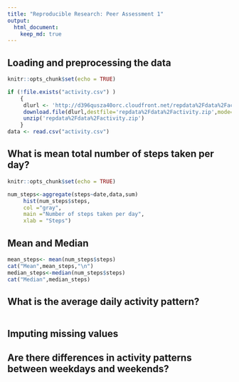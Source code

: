```yaml
---
title: "Reproducible Research: Peer Assessment 1"
output: 
  html_document:
    keep_md: true
---
```



## Loading and preprocessing the data
```r
knitr::opts_chunk$set(echo = TRUE)

if (!file.exists("activity.csv") )
    {
     dlurl <- 'http://d396qusza40orc.cloudfront.net/repdata%2Fdata%2Factivity.zip'
     download.file(dlurl,destfile='repdata%2Fdata%2Factivity.zip',mode='wb')  
     unzip('repdata%2Fdata%2Factivity.zip')
    }
data <- read.csv("activity.csv")

```

## What is mean total number of steps taken per day?
```r
knitr::opts_chunk$set(echo = TRUE)

num_steps<-aggregate(steps~date,data,sum)
     hist(num_steps$steps,
     col ="gray",
     main ="Number of steps taken per day",
     xlab = "Steps")

```
## Mean and Median
```r
mean_steps<- mean(num_steps$steps)
cat("Mean",mean_steps,"\n")
median_steps<-median(num_steps$steps)
cat("Median",median_steps)
```
## What is the average daily activity pattern?

```r


```


## Imputing missing values



## Are there differences in activity patterns between weekdays and weekends?
